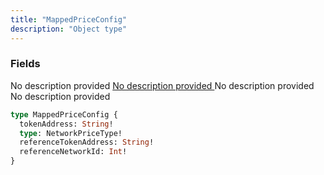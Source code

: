 ```yaml
---
title: "MappedPriceConfig"
description: "Object type"
---
```


### Fields

<ResponseField name="tokenAddress" type="String!" required>
  No description provided
</ResponseField>

<a href="/api-reference/types/networkpricetype">
  <ResponseField name="type" type="NetworkPriceType!" required>
    No description provided
  </ResponseField>
</a>

<ResponseField name="referenceTokenAddress" type="String!" required>
  No description provided
</ResponseField>

<ResponseField name="referenceNetworkId" type="Int!" required>
  No description provided
</ResponseField>


```graphql MappedPriceConfig
type MappedPriceConfig {
  tokenAddress: String!
  type: NetworkPriceType!
  referenceTokenAddress: String!
  referenceNetworkId: Int!
}
```
